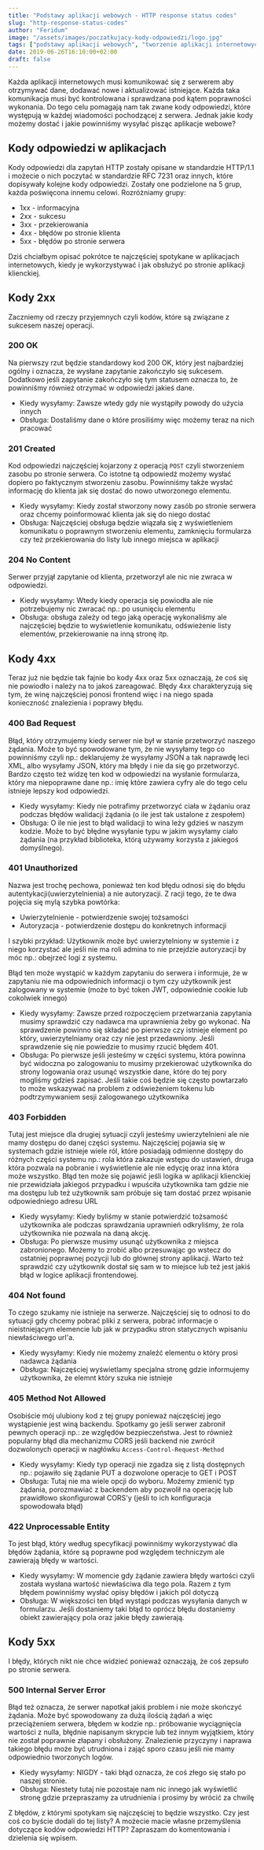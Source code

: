 ```yaml
---
title: "Podstawy aplikacji webowych - HTTP response status codes"
slug: "http-response-status-codes"
author: "Feridum"
image: "/assets/images/poczatkujacy-kody-odpowiedzi/logo.jpg"
tags: ["podstawy aplikacji webowych", "tworzenie aplikacji internetowych", "HTTP response status codes", "backend", "frontend"]
date: 2019-06-26T16:10:00+02:00
draft: false
---
```


Każda aplikacji internetowych musi komunikować się z serwerem aby otrzymywać dane, dodawać nowe i aktualizować istniejące. Każda taka komunikacja musi być kontrolowana i sprawdzana pod kątem poprawności wykonania. Do tego celu pomagają nam tak zwane kody odpowiedzi, które występują w każdej wiadomości pochodzącej z serwera. Jednak jakie kody możemy dostać i jakie powinniśmy wysyłać pisząc aplikacje webowe?



## Kody odpowiedzi w aplikacjach 

Kody odpowiedzi dla zapytań HTTP zostały opisane w standardzie HTTP/1.1 i możecie o nich poczytać w standardzie RFC 7231 oraz innych, które dopisywały kolejne kody odpowiedzi. Zostały one podzielone na 5 grup, każda poświęcona innemu celowi. Rozróżniamy grupy: 

- 1xx - informacyjna
- 2xx - sukcesu
- 3xx - przekierowania
- 4xx - błędów po stronie klienta 
- 5xx - błędów po stronie serwera

Dziś chciałbym opisać pokrótce te najczęściej spotykane w aplikacjach internetowych, kiedy je wykorzystywać i jak obsłużyć po stronie aplikacji klienckiej.

## Kody 2xx
Zaczniemy od rzeczy przyjemnych czyli kodów, które są związane z sukcesem naszej operacji.

### 200 OK

Na pierwszy rzut będzie standardowy kod 200 OK, który jest najbardziej ogólny i oznacza, że wysłane zapytanie zakończyło się sukcesem. Dodatkowo jeśli zapytanie zakończyło się tym statusem oznacza to, że powinniśmy również otrzymać w odpowiedzi jakieś dane.

- Kiedy wysyłamy: Zawsze wtedy gdy nie wystąpiły powody do użycia innych
- Obsługa: Dostaliśmy dane o które prosiliśmy więc możemy teraz na nich pracować

### 201 Created

Kod odpowiedzi najczęściej kojarzony z operacją `POST` czyli stworzeniem zasobu po stronie serwera. Co istotne tą odpowiedź możemy wysłać dopiero po faktycznym stworzeniu zasobu. Powinniśmy także wysłać informację do klienta jak się dostać do nowo utworzonego elementu. 

- Kiedy wysyłamy: Kiedy został stworzony nowy zasób po stronie serwera oraz chcemy poinformować klienta jak się do niego dostać
- Obsługa: Najczęściej obsługa będzie wiązała się z wyświetleniem komunikatu o poprawnym stworzeniu elementu, zamknięciu formularza czy też przekierowania do listy lub innego miejsca w aplikacji

### 204 No Content

Serwer przyjął zapytanie od klienta, przetworzył ale nic nie zwraca w odpowiedzi.

- Kiedy wysyłamy: Wtedy kiedy operacja się powiodła ale nie potrzebujemy nic zwracać np.: po usunięciu elementu
- Obsługa: obsługa  zależy od tego jaką operację wykonaliśmy ale najczęściej będzie to wyświetlenie komunikatu, odświeżenie listy elementów, przekierowanie na inną stronę itp.

## Kody 4xx

Teraz już nie będzie tak fajnie bo kody 4xx oraz 5xx oznaczają, że coś się nie powiodło i należy na to jakoś zareagować. Błędy 4xx charakteryzują się tym, że winę najczęściej ponosi frontend więc i na niego spada konieczność znalezienia i poprawy błędu. 

### 400 Bad Request

Błąd, który otrzymujemy kiedy serwer nie był w stanie przetworzyć naszego żądania. Może to być spowodowane tym, że nie wysyłamy tego co powinniśmy czyli np.: deklarujemy że wysyłamy JSON a tak naprawdę leci XML, albo wysyłamy JSON, który ma błędy i nie da się go przetworzyć. Bardzo często też widzę ten kod w odpowiedzi na wysłanie formularza, który ma niepoprawne dane np.: imię które zawiera cyfry ale do tego celu istnieje lepszy kod odpowiedzi.

- Kiedy wysyłamy: Kiedy nie potrafimy przetworzyć ciała w żądaniu oraz podczas błędów walidacji żądania (o ile jest tak ustalone z zespołem)
- Obsługa: O ile nie jest to błąd walidacji to wina leży gdzieś w naszym kodzie. Może to być błędne wysyłanie typu w jakim wysyłamy ciało żądania (na przykład biblioteka, którą używamy korzysta z jakiegoś domyślnego).

### 401 Unauthorized

Nazwa jest trochę pechowa, ponieważ ten kod błędu odnosi się do błędu autentykacji(uwierzytelnienia) a nie autoryzacji.  Z racji tego, że te dwa pojęcia się mylą szybka powtórka: 

- Uwierzytelnienie - potwierdzenie swojej tożsamości
- Autoryzacja - potwierdzenie dostępu do konkretnych informacji

I szybki przykład: Użytkownik może być uwierzytelniony w systemie i z niego korzystać ale jeśli nie ma roli admina to nie przejdzie autoryzacji by móc np.: obejrzeć logi z systemu. 

Błąd ten może wystąpić w każdym zapytaniu do serwera i informuje, że w zapytaniu nie ma odpowiednich informacji o tym czy użytkownik jest zalogowany w systemie (może to być token JWT, odpowiednie cookie lub cokolwiek innego)

- Kiedy wysyłamy: Zawsze przed rozpoczęciem przetwarzania zapytania musimy sprawdzić czy nadawca ma uprawnienia żeby go wykonać. Na sprawdzenie powinno się składać po pierwsze czy istnieje element po który, uwierzytelniamy oraz czy nie jest przedawniony. Jeśli sprawdzenie się nie powiedzie to musimy rzucić błędem 401.
- Obsługa: Po pierwsze jeśli jesteśmy w części systemu, która powinna być widoczna po zalogowaniu to musimy przekierować użytkownika do strony logowania oraz usunąć wszystkie dane, które do tej pory mogliśmy gdzieś zapisać. Jeśli takie coś będzie się często powtarzało to może wskazywać na problem z odświeżeniem tokenu lub podtrzymywaniem sesji zalogowanego użytkownika


### 403 Forbidden

Tutaj jest miejsce dla drugiej sytuacji czyli jesteśmy uwierzytelnieni ale nie mamy dostępu do danej części systemu. Najczęściej pojawia się w systemach gdzie istnieje wiele ról, które posiadają odmienne dostępy do różnych części systemu np.: rola która zakazuje wstępu do ustawień, druga która pozwala na pobranie i wyświetlenie ale nie edycję oraz inna która może wszystko. Błąd ten może się pojawić jeśli logika w aplikacji klienckiej nie przewidziała jakiegoś przypadku i wpuściła użytkownika tam gdzie nie ma dostępu lub też użytkownik sam próbuje się tam dostać przez wpisanie odpowiedniego adresu URL

- Kiedy wysyłamy: Kiedy byliśmy w stanie potwierdzić tożsamość użytkownika ale podczas sprawdzania uprawnień odkryliśmy, że rola użytkownika nie pozwala na daną akcję.
- Obsługa: Po pierwsze musimy usunąć użytkownika z miejsca zabronionego. Możemy to zrobić albo przesuwając go wstecz do ostatniej poprawnej pozycji lub do głównej strony aplikacji. Warto też sprawdzić czy użytkownik dostał się sam w to miejsce lub też jest jakiś błąd w logice aplikacji frontendowej.

### 404 Not found

To czego szukamy nie istnieje na serwerze. Najczęściej się to odnosi to do sytuacji gdy chcemy pobrać pliki z serwera, pobrać informacje o nieistniejącym elemencie lub jak w przypadku stron statycznych wpisaniu niewłaściwego url'a. 

- Kiedy wysyłamy: Kiedy nie możemy znaleźć elementu o który prosi nadawca żądania
- Obsługa: Najczęściej wyświetlamy specjalna stronę gdzie informujemy użytkownika, że elemnt który szuka nie istnieje

### 405 Method Not Allowed

Osobiście mój ulubiony kod z tej grupy ponieważ najczęściej jego wystąpienie jest winą backendu. Spotkamy go jeśli serwer zabronił pewnych operacji np.: ze względów bezpieczeństwa. Jest to również popularny błąd dla mechanizmu CORS jeśli backend nie zwrócił dozwolonych operacji w nagłówku `Access-Control-Request-Method`

- Kiedy wysyłamy: Kiedy typ operacji nie zgadza się z listą dostępnych np.: pojawiło się żądanie PUT a dozwolone operacje to GET i POST
- Obsługa: Tutaj nie ma wiele opcji do wyboru. Możemy zmienić typ żądania, porozmawiać z backendem aby pozwolił na operację lub prawidłowo skonfigurował CORS'y (jeśli to ich konfiguracja spowodowała błąd)

### 422 Unprocessable Entity

To jest błąd, który według specyfikacji powinniśmy wykorzystywać dla błędów żądania, które są poprawne pod względem techniczym ale zawierają błędy w wartości.

- Kiedy wysyłamy: W momencie gdy żądanie zawiera błędy wartości czyli została wysłana wartość niewłaściwa dla tego pola. Razem z tym błędem powinniśmy wysłać opisy błędów i jakich pól dotyczą
- Obsługa: W większości ten błąd wystąpi podczas wysyłania danych w formularzu. Jeśli dostaniemy taki błąd to oprócz błędu dostaniemy obiekt zawierający pola oraz jakie błędy zawierają.

## Kody 5xx

I błędy, których nikt nie chce widzieć ponieważ oznaczają, że coś zepsuło po stronie serwera. 

### 500 Internal Server Error

Błąd też oznacza, że serwer napotkał jakiś problem i nie może skończyć żądania. Może być spowodowany za dużą ilością żądań a więc przeciążeniem serwera, błędem w kodzie np.: próbowanie wyciągnięcia wartości z nulla, błędnie napisanym skrypcie lub też innym wyjątkiem, który nie został poprawnie złapany i obsłużony. Znalezienie przyczyny i naprawa takiego błędu może być utrudniona i zająć sporo czasu jeśli nie mamy odpowiednio tworzonych logów.

- Kiedy wysyłamy: NIGDY - taki błąd oznacza, że coś złego się stało po naszej stronie. 
- Obsługa: Niestety tutaj nie pozostaje nam nic innego jak wyświetlić stronę gdzie przepraszamy za utrudnienia i prosimy by wrócić za chwilę 


Z błędów, z którymi spotykam się najczęściej to będzie wszystko. Czy jest coś co byście dodali do tej listy? A możecie macie własne przemyślenia dotyczące kodów odpowiedzi HTTP? Zapraszam do komentowania i dzielenia się wpisem.

